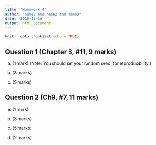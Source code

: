 ```yaml
---
title: "Homework 4"
author: "name1 and name2 and name3"
date: '2018-11-16'
output: html_document
---
```


```r
knitr::opts_chunk$set(echo = TRUE)
```


## Question 1 (Chapter 8, #11, 9 marks)


(a) (1 mark)
(Note: You should set your random seed, for reproducibility.)

(b) (3 marks)


(c) (5 marks)


## Question 2 (Ch9, #7, 11 marks)

(a) (1 mark)

(b) (3 marks)

(c) (5 marks)

(d) (2 marks)